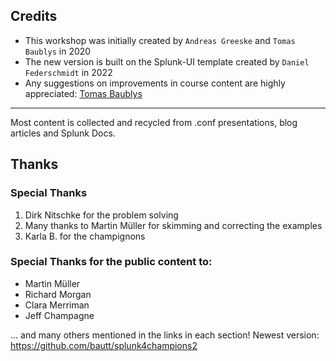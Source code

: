 ## Credits

* This workshop was initially created by `Andreas Greeske` and `Tomas Baublys` in 2020
* The new version is built on the Splunk-UI template created by `Daniel Federschmidt` in 2022
* Any suggestions on improvements in course content are highly appreciated: [Tomas Baublys](mailto:tbaublys@splunk.com)


___

Most content is collected and recycled from .conf presentations, blog articles and Splunk Docs. 

## Thanks

### Special Thanks 
1.  Dirk Nitschke for the problem solving 
2. Many thanks to Martin Müller for skimming and correcting the examples
3. Karla B. for the champignons

### Special Thanks for the public content to:
* Martin Müller
* Richard Morgan
* Clara Merriman
* Jeff Champagne

...
and many others mentioned in the links in each section! 
Newest version: https://github.com/bautt/splunk4champions2
